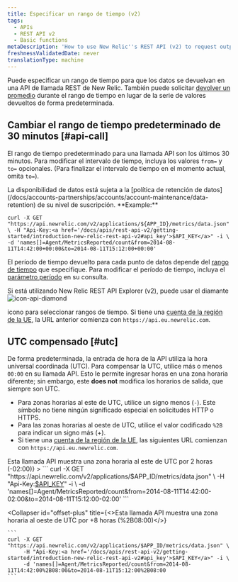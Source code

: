 ```yaml
---
title: Especificar un rango de tiempo (v2)
tags:
  - APIs
  - REST API v2
  - Basic functions
metaDescription: 'How to use New Relic''s REST API (v2) to request output for a specific time range by changing the default 30 minutes range , as well as offsetting UTC.'
freshnessValidatedDate: never
translationType: machine
---
```



Puede especificar un rango de tiempo para que los datos se devuelvan en una API de llamada REST de New Relic. También puede solicitar [devolver un promedio](/docs/apm/apis/requirements/calculating-average-metric-values-summarize) durante el rango de tiempo en lugar de la serie de valores devueltos de forma predeterminada.

## Cambiar el rango de tiempo predeterminado de 30 minutos [#api-call]

El rango de tiempo predeterminado para una llamada API son los últimos 30 minutos. Para modificar el intervalo de tiempo, incluya los valores `from=` y `to=` opcionales. (Para finalizar el intervalo de tiempo en el momento actual, omita `to=`).

<Callout variant="tip">
  La disponibilidad de datos está sujeta a la [política de retención de datos](/docs/accounts-partnerships/accounts/account-maintenance/data-retention) de su nivel de suscripción.
</Callout>

<DNT>
  **Example:**
</DNT>

```
curl -X GET "https://api.newrelic.com/v2/applications/${APP_ID}/metrics/data.json" \ -H "Api-Key:<a href='/docs/apis/rest-api-v2/getting-started/introduction-new-relic-rest-api-v2#api_key'>$API_KEY</a>" -i \ -d 'names[]=Agent/MetricsReported/count&from=2014-08-11T14:42:00+00:00&to=2014-08-11T15:12:00+00:00'
```

El período de tiempo devuelto para cada punto de datos depende del [rango de tiempo](/docs/apm/apis/requirements/extracting-metric-data#time) que especifique. Para modificar el período de tiempo, incluya el [parámetro período](/docs/apm/apis/requirements/extracting-metric-data#period) en su consulta.

Si está utilizando New Relic REST API Explorer (v2), puede usar el diamante<img title="icon-api-diamond" alt="icon-api-diamond" src={apisanddataRESTAPIExplorerDiamond}/>

icono para seleccionar rangos de tiempo. Si tiene una [cuenta de la región de la UE](/docs/using-new-relic/welcome-new-relic/getting-started/introduction-eu-region-data-center), la URL anterior comienza con `https://api.eu.newrelic.com`.

## UTC compensado [#utc]

De forma predeterminada, la entrada de hora de la API utiliza la hora universal coordinada (UTC). Para compensar la UTC, utilice más o menos `00:00` en su llamada API. Esto le permite ingresar horas en una zona horaria diferente; sin embargo, este <DNT>**does not**</DNT> modifica los horarios de salida, que siempre son UTC.

* Para zonas horarias al este de UTC, utilice un signo menos (`-`). Este símbolo no tiene ningún significado especial en solicitudes HTTP o HTTPS.
* Para las zonas horarias al oeste de UTC, utilice el valor codificado `%2B` para indicar un signo más (+).
* Si tiene una [cuenta de la región de la UE](/docs/using-new-relic/welcome-new-relic/getting-started/introduction-eu-region-data-center), las siguientes URL comienzan con `https://api.eu.newrelic.com`.

<CollapserGroup>
  <Collapser
    id="offset-minus"
    title={<>Esta llamada API muestra una zona horaria al este de UTC por 2 horas (<InlineCode>-02:00</InlineCode>)</>}
  >
    ```
    curl -X GET "https://api.newrelic.com/v2/applications/$APP_ID/metrics/data.json" \
         -H "Api-Key:<a href='/docs/apis/rest-api-v2/getting-started/introduction-new-relic-rest-api-v2#api_key'>$API_KEY</a>" -i \
         -d 'names[]=Agent/MetricsReported/count&from=2014-08-11T14:42:00-02:00&to=2014-08-11T15:12:00-02:00'
    ```
  </Collapser>

  <Collapser
    id="offset-plus"
    title={<>Esta llamada API muestra una zona horaria al oeste de UTC por +8 horas (<InlineCode>%2B08:00</InlineCode>)</>}
  >
    ```
    curl -X GET "https://api.newrelic.com/v2/applications/$APP_ID/metrics/data.json" \
         -H "Api-Key:<a href='/docs/apis/rest-api-v2/getting-started/introduction-new-relic-rest-api-v2#api_key'>$API_KEY</a>" -i \
         -d 'names[]=Agent/MetricsReported/count&from=2014-08-11T14:42:00%2B08:00&to=2014-08-11T15:12:00%2B08:00
    ```
  </Collapser>
</CollapserGroup>